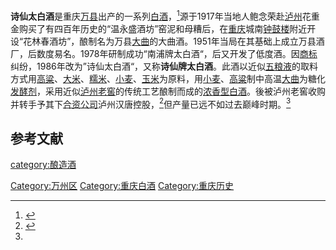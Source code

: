 {{中国非物质文化遗产 
| 级别 = 省
|名称 = 诗仙太白酒传统酿制技艺 
|子项 = 
|图片 = 
|申报地区或单位 = [[万州区|万州区]]
|序号 = 59
|编号项目 = Ⅷ-87
|登录时间 = 2014年
|备注 = 第四批市级非遗项目
|分类 = 传统技艺
|省区市 = 重庆市
}}
'''诗仙太白酒'''是重庆[[万县|万县]]出产的一系列[[中国烧酒|白酒]]，<ref name=zgcnbjscdd>{{cite book |author=于光 |title=中国陈年白酒收藏大典．名优酒分册|url=https://books.google.com/books/about/%E4%B8%AD%E5%9B%BD%E9%99%88%E5%B9%B4%E7%99%BD%E9%85%92%E6%94%B6%E8%97%8F%E5%A4%A7%E5%85%B8_%E5%90%8D%E4%BC%98%E9%85%92.html?id=ybVWzQEACAAJ |year=2018年|language=Zh-hans |location=[[天津市|天津市]] |publisher=天津科学技术出版社] |page=489页|isbn=755764753X|access-date=2018年5月1日}}</ref>源于1917年当地人鲍念荣赴[[泸州|泸州]]花重金购买了有四百年历史的“温永盛酒坊”窑泥和母糟后，在[[重庆|重庆]]城南[[钟鼓楼|钟鼓楼]]附近开设“花林春酒坊”，酿制名为万县[[大曲|大曲]]的大曲酒。1951年当局在其基础上成立万县酒厂，后数度易名。1978年研制成功“南浦牌太白酒“，后又开发了低度酒。因[[商标|商标]]纠纷，1986年改为”诗仙太白酒“，又称'''诗仙牌太白酒'''。此酒以近似[[五粮液|五粮液]]的取料方式用[[高粱|高粱]]、[[大米|大米]]、[[糯米|糯米]]、[[小麦|小麦]]、[[玉米|玉米]]为原料，用[[小麦|小麦]]、[[高粱|高粱]]制中高温[[大曲|大曲]]为糖化[[发酵剂|发酵剂]]，采用近似[[泸州老窖|泸州老窖]]的传统工艺酿制而成的[[浓香型白酒|浓香型白酒]]。後被泸州老窖收购并转手予其下[[合资公司|合资公司]]泸州汉唐控股，<ref name=l1>{{cite web|url=http://news.sina.com.cn/c/2018-02-23/doc-ifyrvnsw7274187.shtml|title=渝酒“闹春” 诗仙太白誓言重当“舵把子”|language=Zh-hans|accessdate=2018年2月23日|archive-date=2020-10-23|archive-url=https://web.archive.org/web/20201023032353/http://news.sina.com.cn/c/2018-02-23/doc-ifyrvnsw7274187.shtml|dead-url=no}}</ref>但产量已远不如过去巅峰时期。<ref name=l1/>

==参考文献==
{{reflist}}
{{中華酒文化}}

[[category:酿造酒|category:酿造酒]]
[[Category:万州区|Category:万州区]]
[[Category:重庆白酒|Category:重庆白酒]]
[[Category:重庆历史|Category:重庆历史]]
